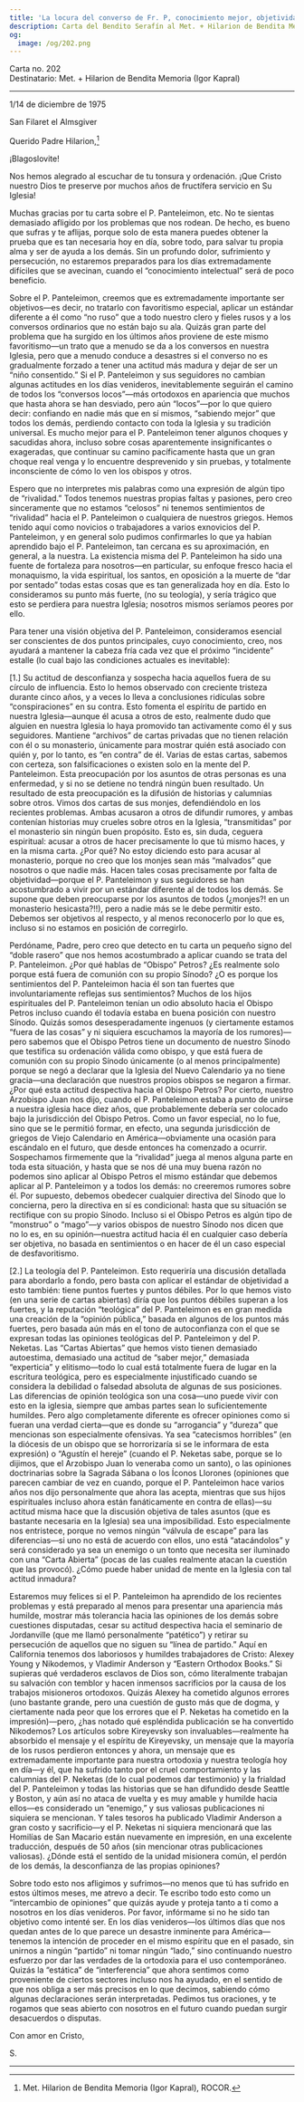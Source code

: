 ```yaml
---
title: 'La locura del converso de Fr. P, conocimiento mejor, objetividad'
description: Carta del Bendito Serafín al Met. + Hilarion de Bendita Memoria (Igor Kapral).
og:
  image: /og/202.png
---
```


<div style={{textAlign:'right', fontFamily:'monospace'}}>Carta no. 202</div>
<div style={{textAlign:'left', fontFamily:'monospace'}}>Destinatario: Met. + Hilarion de Bendita Memoria (Igor Kapral)</div>

---

1/14 de diciembre de 1975

San Filaret el Almsgiver

Querido Padre Hilarion,[^1]

¡Blagoslovite!

Nos hemos alegrado al escuchar de tu tonsura y ordenación. ¡Que Cristo nuestro Dios te preserve por muchos años de fructífera servicio en Su Iglesia!

Muchas gracias por tu carta sobre el P. Panteleimon, etc. No te sientas demasiado afligido por los problemas que nos rodean. De hecho, es bueno que sufras y te aflijas, porque solo de esta manera puedes obtener la prueba que es tan necesaria hoy en día, sobre todo, para salvar tu propia alma y ser de ayuda a los demás. Sin un profundo dolor, sufrimiento y persecución, no estaremos preparados para los días extremadamente difíciles que se avecinan, cuando el “conocimiento intelectual” será de poco beneficio.

Sobre el P. Panteleimon, creemos que es extremadamente importante ser objetivos—es decir, no tratarlo con favoritismo especial, aplicar un estándar diferente a él como “no ruso” que a todo nuestro clero y fieles rusos y a los conversos ordinarios que no están bajo su ala. Quizás gran parte del problema que ha surgido en los últimos años proviene de este mismo favoritismo—un trato que a menudo se da a los conversos en nuestra Iglesia, pero que a menudo conduce a desastres si el converso no es gradualmente forzado a tener una actitud más madura y dejar de ser un “niño consentido.” Si el P. Panteleimon y sus seguidores no cambian algunas actitudes en los días venideros, inevitablemente seguirán el camino de todos los “conversos locos”—más ortodoxos en apariencia que muchos que hasta ahora se han desviado, pero aún “locos”—por lo que quiero decir: confiando en nadie más que en sí mismos, “sabiendo mejor” que todos los demás, perdiendo contacto con toda la Iglesia y su tradición universal. Es mucho mejor para el P. Panteleimon tener algunos choques y sacudidas ahora, incluso sobre cosas aparentemente insignificantes o exageradas, que continuar su camino pacíficamente hasta que un gran choque real venga y lo encuentre desprevenido y sin pruebas, y totalmente inconsciente de cómo lo ven los obispos y otros.

Espero que no interpretes mis palabras como una expresión de algún tipo de “rivalidad.” Todos tenemos nuestras propias faltas y pasiones, pero creo sinceramente que no estamos “celosos” ni tenemos sentimientos de “rivalidad” hacia el P. Panteleimon o cualquiera de nuestros griegos. Hemos tenido aquí como novicios o trabajadores a varios exnovicios del P. Panteleimon, y en general solo pudimos confirmarles lo que ya habían aprendido bajo el P. Panteleimon, tan cercana es su aproximación, en general, a la nuestra. La existencia misma del P. Panteleimon ha sido una fuente de fortaleza para nosotros—en particular, su enfoque fresco hacia el monaquismo, la vida espiritual, los santos, en oposición a la muerte de “dar por sentado” todas estas cosas que es tan generalizada hoy en día. Esto lo consideramos su punto más fuerte, (no su teología), y sería trágico que esto se perdiera para nuestra Iglesia; nosotros mismos seríamos peores por ello.

Para tener una visión objetiva del P. Panteleimon, consideramos esencial ser conscientes de dos puntos principales, cuyo conocimiento, creo, nos ayudará a mantener la cabeza fría cada vez que el próximo “incidente” estalle (lo cual bajo las condiciones actuales es inevitable):

[1.] Su actitud de desconfianza y sospecha hacia aquellos fuera de su círculo de influencia. Esto lo hemos observado con creciente tristeza durante cinco años, y a veces lo lleva a conclusiones ridículas sobre “conspiraciones” en su contra. Esto fomenta el espíritu de partido en nuestra Iglesia—aunque él acusa a otros de esto, realmente dudo que alguien en nuestra Iglesia lo haya promovido tan activamente como él y sus seguidores. Mantiene “archivos” de cartas privadas que no tienen relación con él o su monasterio, únicamente para mostrar quién está asociado con quién y, por lo tanto, es “en contra” de él. Varias de estas cartas, sabemos con certeza, son falsificaciones o existen solo en la mente del P. Panteleimon. Esta preocupación por los asuntos de otras personas es una enfermedad, y si no se detiene no tendrá ningún buen resultado. Un resultado de esta preocupación es la difusión de historias y calumnias sobre otros. Vimos dos cartas de sus monjes, defendiéndolo en los recientes problemas. Ambas acusaron a otros de difundir rumores, y ambas contenían historias muy crueles sobre otros en la Iglesia, “transmitidas” por el monasterio sin ningún buen propósito. Esto es, sin duda, ceguera espiritual: acusar a otros de hacer precisamente lo que tú mismo haces, y en la misma carta. ¿Por qué? No estoy diciendo esto para acusar al monasterio, porque no creo que los monjes sean más “malvados” que nosotros o que nadie más. Hacen tales cosas precisamente por falta de objetividad—porque el P. Panteleimon y sus seguidores se han acostumbrado a vivir por un estándar diferente al de todos los demás. Se supone que deben preocuparse por los asuntos de todos (¿monjes?! en un monasterio hesicasta?!!), pero a nadie más se le debe permitir esto. Debemos ser objetivos al respecto, y al menos reconocerlo por lo que es, incluso si no estamos en posición de corregirlo.

Perdóname, Padre, pero creo que detecto en tu carta un pequeño signo del “doble rasero” que nos hemos acostumbrado a aplicar cuando se trata del P. Panteleimon. ¿Por qué hablas de “Obispo” Petros? ¿Es realmente solo porque está fuera de comunión con su propio Sínodo? ¿O es porque los sentimientos del P. Panteleimon hacia él son tan fuertes que involuntariamente reflejas sus sentimientos? Muchos de los hijos espirituales del P. Panteleimon tenían un odio absoluto hacia el Obispo Petros incluso cuando él todavía estaba en buena posición con nuestro Sínodo. Quizás somos desesperadamente ingenuos (y ciertamente estamos “fuera de las cosas” y ni siquiera escuchamos la mayoría de los rumores)—pero sabemos que el Obispo Petros tiene un documento de nuestro Sínodo que testifica su ordenación válida como obispo, y que está fuera de comunión con su propio Sínodo únicamente (o al menos principalmente) porque se negó a declarar que la Iglesia del Nuevo Calendario ya no tiene gracia—una declaración que nuestros propios obispos se negaron a firmar. ¿Por qué esta actitud despectiva hacia el Obispo Petros? Por cierto, nuestro Arzobispo Juan nos dijo, cuando el P. Panteleimon estaba a punto de unirse a nuestra iglesia hace diez años, que probablemente debería ser colocado bajo la jurisdicción del Obispo Petros. Como un favor especial, no lo fue, sino que se le permitió formar, en efecto, una segunda jurisdicción de griegos de Viejo Calendario en América—obviamente una ocasión para escándalo en el futuro, que desde entonces ha comenzado a ocurrir. Sospechamos firmemente que la “rivalidad” juega al menos alguna parte en toda esta situación, y hasta que se nos dé una muy buena razón no podemos sino aplicar al Obispo Petros el mismo estándar que debemos aplicar al P. Panteleimon y a todos los demás: no creeremos rumores sobre él. Por supuesto, debemos obedecer cualquier directiva del Sínodo que lo concierna, pero la directiva en sí es condicional: hasta que su situación se rectifique con su propio Sínodo. Incluso si el Obispo Petros es algún tipo de “monstruo” o “mago”—y varios obispos de nuestro Sínodo nos dicen que no lo es, en su opinión—nuestra actitud hacia él en cualquier caso debería ser objetiva, no basada en sentimientos o en hacer de él un caso especial de desfavoritismo.

[2.] La teología del P. Panteleimon. Esto requeriría una discusión detallada para abordarlo a fondo, pero basta con aplicar el estándar de objetividad a esto también: tiene puntos fuertes y puntos débiles. Por lo que hemos visto (en una serie de cartas abiertas) diría que los puntos débiles superan a los fuertes, y la reputación “teológica” del P. Panteleimon es en gran medida una creación de la “opinión pública,” basada en algunos de los puntos más fuertes, pero basada aún más en el tono de autoconfianza con el que se expresan todas las opiniones teológicas del P. Panteleimon y del P. Neketas. Las “Cartas Abiertas” que hemos visto tienen demasiado autoestima, demasiado una actitud de “saber mejor,” demasiada “experticia” y elitismo—todo lo cual está totalmente fuera de lugar en la escritura teológica, pero es especialmente injustificado cuando se considera la debilidad o falsedad absoluta de algunas de sus posiciones. Las diferencias de opinión teológica son una cosa—uno puede vivir con esto en la iglesia, siempre que ambas partes sean lo suficientemente humildes. Pero algo completamente diferente es ofrecer opiniones como si fueran una verdad cierta—que es donde su “arrogancia” y “dureza” que mencionas son especialmente ofensivas. Ya sea “catecismos horribles” (en la diócesis de un obispo que se horrorizaría si se le informara de esta expresión) o “Agustín el hereje” (cuando el P. Neketas sabe, porque se lo dijimos, que el Arzobispo Juan lo veneraba como un santo), o las opiniones doctrinarias sobre la Sagrada Sábana o los Íconos Llorones (opiniones que parecen cambiar de vez en cuando, porque el P. Panteleimon hace varios años nos dijo personalmente que ahora las acepta, mientras que sus hijos espirituales incluso ahora están fanáticamente en contra de ellas)—su actitud misma hace que la discusión objetiva de tales asuntos (que es bastante necesaria en la Iglesia) sea una imposibilidad. Esto especialmente nos entristece, porque no vemos ningún “válvula de escape” para las diferencias—si uno no está de acuerdo con ellos, uno está “atacándolos” y será considerado ya sea un enemigo o un tonto que necesita ser iluminado con una “Carta Abierta” (pocas de las cuales realmente atacan la cuestión que las provocó). ¿Cómo puede haber unidad de mente en la Iglesia con tal actitud inmadura?

Estaremos muy felices si el P. Panteleimon ha aprendido de los recientes problemas y está preparado al menos para presentar una apariencia más humilde, mostrar más tolerancia hacia las opiniones de los demás sobre cuestiones disputadas, cesar su actitud despectiva hacia el seminario de Jordanville (que me llamó personalmente “patético”) y retirar su persecución de aquellos que no siguen su “línea de partido.” Aquí en California tenemos dos laboriosos y humildes trabajadores de Cristo: Alexey Young y Nikodemos, y Vladimir Anderson y “Eastern Orthodox Books.” Si supieras qué verdaderos esclavos de Dios son, cómo literalmente trabajan su salvación con temblor y hacen inmensos sacrificios por la causa de los trabajos misioneros ortodoxos. Quizás Alexey ha cometido algunos errores (uno bastante grande, pero una cuestión de gusto más que de dogma, y ciertamente nada peor que los errores que el P. Neketas ha cometido en la impresión)—pero, ¿has notado qué espléndida publicación se ha convertido Nikodemos? Los artículos sobre Kireyevsky son invaluables—realmente ha absorbido el mensaje y el espíritu de Kireyevsky, un mensaje que la mayoría de los rusos perdieron entonces y ahora, un mensaje que es extremadamente importante para nuestra ortodoxia y nuestra teología hoy en día—y él, que ha sufrido tanto por el cruel comportamiento y las calumnias del P. Neketas (de lo cual podemos dar testimonio) y la frialdad del P. Panteleimon y todas las historias que se han difundido desde Seattle y Boston, y aún así no ataca de vuelta y es muy amable y humilde hacia ellos—es considerado un “enemigo,” y sus valiosas publicaciones ni siquiera se mencionan. Y tales tesoros ha publicado Vladimir Anderson a gran costo y sacrificio—y el P. Neketas ni siquiera mencionará que las Homilías de San Macario están nuevamente en impresión, en una excelente traducción, después de 50 años (sin mencionar otras publicaciones valiosas). ¿Dónde está el sentido de la unidad misionera común, el perdón de los demás, la desconfianza de las propias opiniones?

Sobre todo esto nos afligimos y sufrimos—no menos que tú has sufrido en estos últimos meses, me atrevo a decir. Te escribo todo esto como un “intercambio de opiniones” que quizás ayude y proteja tanto a ti como a nosotros en los días venideros. Por favor, infórmame si no he sido tan objetivo como intenté ser. En los días venideros—los últimos días que nos quedan antes de lo que parece un desastre inminente para América—tenemos la intención de proceder en el mismo espíritu que en el pasado, sin unirnos a ningún “partido” ni tomar ningún “lado,” sino continuando nuestro esfuerzo por dar las verdades de la ortodoxia para el uso contemporáneo. Quizás la “estática” de “interferencia” que ahora sentimos como proveniente de ciertos sectores incluso nos ha ayudado, en el sentido de que nos obliga a ser más precisos en lo que decimos, sabiendo cómo algunas declaraciones serán interpretadas. Pedimos tus oraciones, y te rogamos que seas abierto con nosotros en el futuro cuando puedan surgir desacuerdos o disputas.

Con amor en Cristo,

S.

---

[^1]: Met. Hilarion de Bendita Memoria (Igor Kapral), ROCOR.
